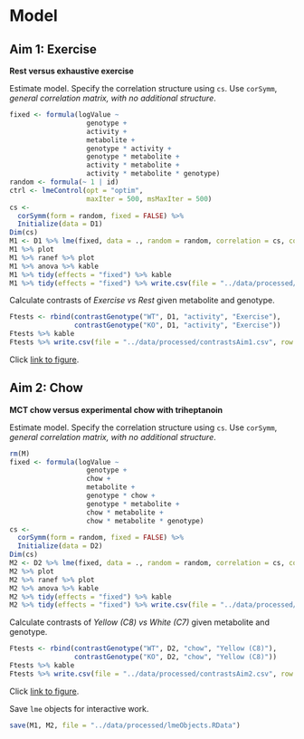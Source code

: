 # Model


## Aim 1: Exercise

**Rest versus exhaustive exercise**

Estimate model.
Specify the correlation structure using `cs`.
Use `corSymm`, *general correlation matrix, with no additional structure*.

```r
fixed <- formula(logValue ~
                   genotype +
                   activity +
                   metabolite +
                   genotype * activity +
                   genotype * metabolite +
                   activity * metabolite +
                   activity * metabolite * genotype)
random <- formula(~ 1 | id)
ctrl <- lmeControl(opt = "optim",
                   maxIter = 500, msMaxIter = 500)
cs <-
  corSymm(form = random, fixed = FALSE) %>%
  Initialize(data = D1)
Dim(cs)
M1 <- D1 %>% lme(fixed, data = ., random = random, correlation = cs, control = ctrl)
M1 %>% plot
M1 %>% ranef %>% plot
M1 %>% anova %>% kable
M1 %>% tidy(effects = "fixed") %>% kable
M1 %>% tidy(effects = "fixed") %>% write.csv(file = "../data/processed/lmeFixedCoefAim1.csv", row.names = FALSE)
```

Calculate contrasts of *Exercise vs Rest* given metabolite and genotype.

```r
Ftests <- rbind(contrastGenotype("WT", D1, "activity", "Exercise"),
                contrastGenotype("KO", D1, "activity", "Exercise"))
Ftests %>% kable
Ftests %>% write.csv(file = "../data/processed/contrastsAim1.csv", row.names = FALSE)
```

Click [link to figure](../figures/plotDataAim1.png).


## Aim 2: Chow

**MCT chow versus experimental chow with triheptanoin**

Estimate model.
Specify the correlation structure using `cs`.
Use `corSymm`, *general correlation matrix, with no additional structure*.

```r
rm(M)
fixed <- formula(logValue ~
                   genotype +
                   chow +
                   metabolite +
                   genotype * chow +
                   genotype * metabolite +
                   chow * metabolite +
                   chow * metabolite * genotype)
cs <-
  corSymm(form = random, fixed = FALSE) %>%
  Initialize(data = D2)
Dim(cs)
M2 <- D2 %>% lme(fixed, data = ., random = random, correlation = cs, control = ctrl)
M2 %>% plot   
M2 %>% ranef %>% plot
M2 %>% anova %>% kable
M2 %>% tidy(effects = "fixed") %>% kable
M2 %>% tidy(effects = "fixed") %>% write.csv(file = "../data/processed/lmeFixedCoefAim2.csv", row.names = FALSE)
```

Calculate contrasts of *Yellow (C8) vs White (C7)* given metabolite and genotype.

```r
Ftests <- rbind(contrastGenotype("WT", D2, "chow", "Yellow (C8)"),
                contrastGenotype("KO", D2, "chow", "Yellow (C8)"))
Ftests %>% kable
Ftests %>% write.csv(file = "../data/processed/contrastsAim2.csv", row.names = FALSE)
```

Click [link to figure](../figures/plotDataAim2.png).


Save `lme` objects for interactive work.

```r
save(M1, M2, file = "../data/processed/lmeObjects.RData")
```
